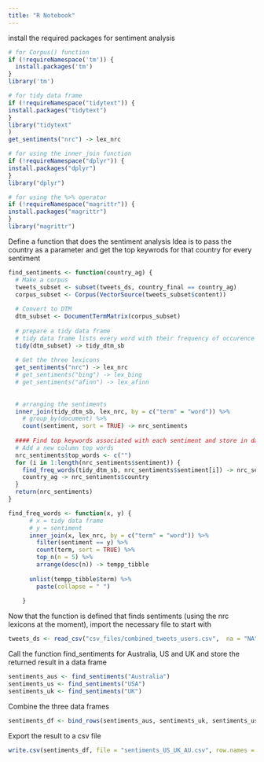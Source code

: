 ```yaml
---
title: "R Notebook"
---
```


install the required packages for sentiment analysis

```r
# for Corpus() function
if (!requireNamespace('tm')) {
  install.packages('tm')
}
library('tm')

# for tidy data frame
if (!requireNamespace("tidytext")) {
install.packages("tidytext")
}
library("tidytext"
)
get_sentiments("nrc") -> lex_nrc

# for using the inner_join function
if (!requireNamespace("dplyr")) {
install.packages("dplyr")
}
library("dplyr")

# for using the %>% operator
if (!requireNamespace("magrittr")) {
install.packages("magrittr")
}
library("magrittr")

```

Define a function that does the sentiment analysis
Idea is to pass the country as a parameter and get the top keywrods for that country for every sentiment

```r
find_sentiments <- function(country_ag) {
  # Make a corpus
  tweets_subset <- subset(tweets_ds, country_final == country_ag)
  corpus_subset <- Corpus(VectorSource(tweets_subset$content))
  
  # Convert to DTM
  dtm_subset <- DocumentTermMatrix(corpus_subset)
  
  # prepare a tidy data frame
  # tidy data frame lists every word with their frequency of occurence for every line
  tidy(dtm_subset) -> tidy_dtm_sb
  
  # Get the three lexicons
  get_sentiments("nrc") -> lex_nrc
  # get_sentiments("bing") -> lex_bing
  # get_sentiments("afinn") -> lex_afinn
  
  
  # arranging the sentiments
  inner_join(tidy_dtm_sb, lex_nrc, by = c("term" = "word")) %>%
    # group_by(document) %>%
    count(sentiment, sort = TRUE) -> nrc_sentiments
  
  #### Find top keywords associated with each sentiment and store in dataframe
  # Add a new column top words
  nrc_sentiments$top_words <- c("")
  for (i in 1:length(nrc_sentiments$sentiment)) {
    find_freq_words(tidy_dtm_sb, nrc_sentiments$sentiment[i]) -> nrc_sentiments$top_words[i]
    country_ag -> nrc_sentiments$country
  }
  return(nrc_sentiments)
}

find_freq_words <- function(x, y) {
      # x = tidy data frame
      # y = sentiment
      inner_join(x, lex_nrc, by = c("term" = "word")) %>%
        filter(sentiment == y) %>%
        count(term, sort = TRUE) %>%
        top_n(n = 5) %>%
        arrange(desc(n)) -> tempp_tibble
      
      unlist(tempp_tibble$term) %>%
        paste(collapse = " ")
      
    }


```

Now that the function is defined that finds sentiments (using the nrc lexicons at the moment), import the necessary file to start with

```r
tweets_ds <- read_csv("csv_files/combined_tweets_users.csv",  na = "NA")
```
Call the function find_sentiments for Australia, US and UK and store the returned result in a data frame

```r
sentiments_aus <- find_sentiments("Australia")
sentiments_us <- find_sentiments("USA")
sentiments_uk <- find_sentiments("UK")
```

Combine the three data frames

```r
sentiments_df <- bind_rows(sentiments_aus, sentiments_uk, sentiments_us)
```

Export the result to a csv file
```r
write.csv(sentiments_df, file = "sentiments_US_UK_AU.csv", row.names = FALSE)
```

